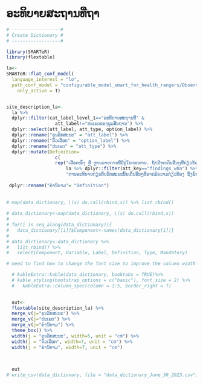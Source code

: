 # ອະທິບາຍສະຖານທີ່ຖາ {.unnumbered}

```r

# ------------------#
# Create Dictionary #
# ------------------#

library(SMARTeR)
library(flextable)

la<-
SMARTeR::flat_conf_model(
  language_interest = "lo",
  path_conf_model = "configurable_model_smart_for_health_rangers/Observations_Specimens_Final_conf_model_smart_for_health_rangers.xml",
    only_active = T)


site_description_la<-  
  la %>% 
  dplyr::filter(cat_label_level_1=="ອະທິບາຍສະຖານທີ່" &
                  att_label!="ປະເພດຂອງພູມສັນຖານ") %>% 
  dplyr::select(att_label, att_type, option_label) %>% 
  dplyr::rename("ຄຸນລັກສະນະ" = "att_label") %>% 
  dplyr::rename("ຕົວເລືອກ" = "option_label") %>% 
  dplyr::rename("ປະເພດ" = "att_type") %>% 
  dplyr::mutate(Definition=
                  c(
                  rep("ເລືອກໜຶ່ງ ຫຼື ຫຼາຍລາຍການທີ່ມີຢູ່ໃນເຫດການ. ຖ້າມີຈຸດເດັ່ນອື່ນໆທີ່ກ່ຽວຂ້ອງກັບເຫດການທີ່ບໍ່ມີໃນຕົວເລືອກ ທີ່ອາດພົບ ມີພະຍາດ ຫຼື ສົ່ງຜົນເຮັດໃຫ້ເສຍຊີວິດ, ທ່ານສາມາດເລືອກ 'ການຄົ້ນພົບອື່ນໆ' ແລະ ບ່ອນຕື່ມຂໍ້ມູນຈະປະກົດຂຶ້ນເພື່ອໃຫ້ຂຽນຄໍາອະທິບາຍ", 
                      la %>% dplyr::filter(att_key=="findings_whn") %>% nrow()),
                      "ການອະທິບາຍ​ກ່ຽວ​ກັບ​ລັກ​ສະ​ນະພົ້ນເດັ່ນອື່ນໆ​ທີ່ອາດມີຄວາມກ່ຽວຂ້ອງ ຊຶ່ງພົບເຫັນຢູ່ບໍລິເວນພື້ນທີ່ພົບເຫດການ  ທີ່​ສາ​ມາດ​ເກີດ​ຜົນ​ກະ​ທົບທາງ​ລະ​ບາດ​ວິທະຍາ")) %>% 
  
 dplyr::rename("ຄໍານິຍາມ"= "Definition") 
    
        
# map(data_dictionary, \(x) do.call(rbind,x)) %>% list_rbind()
    
# data_dictionary<-map(data_dictionary, \(x) do.call(rbind,x)) 
# 
# for(i in seq_along(data_dictionary)){
#   data_dictionary[[i]]$Component<-names(data_dictionary[i])}
# 
# data_dictionary<-data_dictionary %>% 
#   list_rbind() %>% 
#   select(Component, Variable, Label, Definition, Type, Mandatory)

# need to find how to change the font size to improve the column width

  # kableExtra::kable(data_dictionary, booktabs = TRUE)%>%
  # kable_styling(bootstrap_options = c("basic"), font_size = 2) %>% 
  #   kableExtra::column_spec(column = 1:5, border_right = T) 

  
  out<-  
  flextable(site_description_la) %>% 
  merge_v(j="ຄຸນລັກສະນະ") %>% 
  merge_v(j="ປະເພດ") %>% 
  merge_v(j="ຄໍານິຍາມ") %>% 
  theme_box() %>% 
  width(j = "ຄຸນລັກສະນະ", width=5, unit = "cm") %>% 
  width(j = "ຕົວເລືອກ", width=7, unit = "cm") %>% 
  width(j = "ຄໍານິຍາມ", width=7, unit = "cm")
  
  

  out
# write_csv(data_dictionary, file = "data_dictionary_June_30_2023.csv")

```

